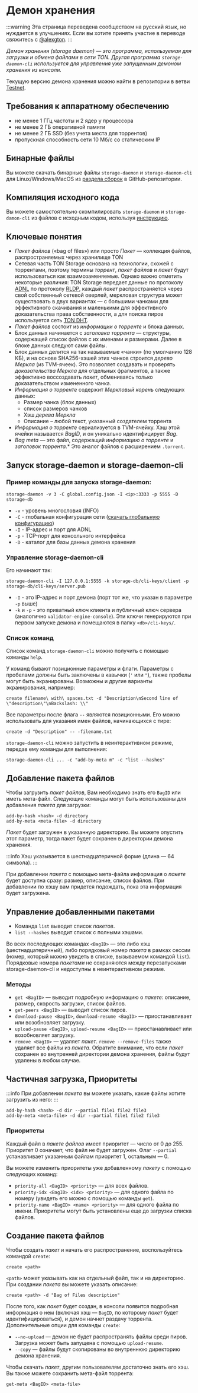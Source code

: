 # Демон хранения

:::warning
Эта страница переведена сообществом на русский язык, но нуждается в улучшениях. Если вы хотите принять участие в переводе свяжитесь с [@alexgton](https://t.me/alexgton).
:::

*Демон хранения (storage daemon) — это программа, используемая для загрузки и обмена файлами в сети TON. Другая программа `storage-daemon-cli` используется для управления уже запущенным демоном хранения из консоли.*

Текущую версию демона хранения можно найти в репозитории в ветви [Testnet](https://github.com/ton-blockchain/ton/tree/testnet).

## Требования к аппаратному обеспечению

- не менее 1 ГГц частоты и 2 ядер у процессора
- не менее 2 ГБ оперативной памяти
- не менее 2 ГБ SSD (без учета места для торрентов)
- пропускная способность сети 10 Мб/с со статическим IP

## Бинарные файлы

Вы можете скачать бинарные файлы `storage-daemon` и `storage-daemon-cli` для Linux/Windows/MacOS из [раздела сборок](https://github.com/ton-blockchain/ton/releases/latest) в GitHub-репозитории.

## Компиляция исходного кода

Вы можете самостоятельно скомпилировать `storage-daemon` и `storage-damon-cli` из файлов с исходным кодом, используя [инструкцию](/v3/guidelines/smart-contracts/howto/compile/compilation-instructions#storage-daemon).

## Ключевые понятия

- *Пакет файлов* («bag of files») или просто *Пакет* — коллекция файлов, распространяемых через хранилище TON
- Сетевая часть TON Storage основана на технологии, схожей с торрентами, поэтому термины *торрент*, *пакет файлов* и *пакет* будут использоваться как взаимозаменяемые. Однако важно отметить некоторые различия: TON Storage передает данные по протоколу [ADNL](/v3/documentation/network/protocols/adnl/overview) по протоколу [RLDP](/v3/documentation/network/protocols/rldp), каждый *пакет* распространяется через свой собственный сетевой оверлей, меркловая структура может существовать в двух вариантах — с большими чанками для эффективного скачивания и маленькими для эффективного доказательства права собственности, а для поиска пиров используется сеть [TON DHT](/v3/documentation/network/protocols/dht/overview).
- *Пакет файлов* состоит из *информации о торренте* и блока данных.
- Блок данных начинается с *заголовка торрента* — структуры, содержащей список файлов с их именами и размерами. Далее в блоке данных следуют сами файлы.
- Блок данных делится на так называемые «чанки» (по умолчанию 128 КБ), и на основе SHA256-хэшей этих чанков строится *дерево Меркла* (из TVM-ячеек). Это позволяет создавать и проверять *доказательства Меркла* для отдельных фрагментов, а также эффективно воссоздавать *пакет*, обмениваясь только доказательством измененного чанка.
- *Информация о торренте* содержит *Меркловый корень* следующих данных:
    - Размер чанка (блок данных)
    - список размеров чанков
    - Хэш *дерева Меркла*
    - Описание – любой текст, указанный создателем торрента
- *Информация о торренте* сериализуется в TVM-ячейку. Хэш этой ячейки называется *BagID*, и он уникально идентифицирует *Bag*.
- *Bag meta* — это файл, содержащий *информацию о торренте* и *заголовок торрента*.\* Это аналог файлов с расширением `.torrent`.

## Запуск storage-daemon и storage-daemon-cli

### Пример команды для запуска storage-daemon:

`storage-daemon -v 3 -C global.config.json -I <ip>:3333 -p 5555 -D storage-db`

- `-v` - уровень многословия (INFO)
- `-C` - глобальная конфигурация сети ([скачать глобальную конфигурацию](/v3/guidelines/smart-contracts/howto/compile/compilation-instructions#download-global-config))
- `-I` - IP-адрес и порт для ADNL
- `-p` - TCP-порт для консольного интерфейса
- `-D` - каталог для базы данных демона хранения

### Управление storage-daemon-cli

Его начинают так:

```
storage-daemon-cli -I 127.0.0.1:5555 -k storage-db/cli-keys/client -p storage-db/cli-keys/server.pub
```

- `-I` - это IP-адрес и порт демона (порт тот же, что указан в параметре `-p` выше)
- `-k` и `-p` - это приватный ключ клиента и публичный ключ сервера (аналогично `validator-engine-console`). Эти ключи генерируются при первом запуске демона и помещаются в папку `<db>/cli-keys/`.

### Список команд

Список команд `storage-daemon-cli` можно получить с помощью команды `help`.

У команд бывают позиционные параметры и флаги. Параметры с пробелами должны быть заключены в кавычки (`'` или `"`), также пробелы могут быть экранированы. Возможны и другие варианты экранирования, например:

```
create filename\ with\ spaces.txt -d "Description\nSecond line of \"description\"\nBackslash: \\"
```

Все параметры после флага `--` являются позиционными. Его можно использовать для указания имен файлов, начинающихся с тире:

```
create -d "Description" -- -filename.txt
```

`storage-daemon-cli` можно запустить в неинтерактивном режиме, передав ему команды для выполнения:

```
storage-daemon-cli ... -c "add-by-meta m" -c "list --hashes"
```

## Добавление пакета файлов

Чтобы загрузить *пакет файлов*, Вам необходимо знать его `BagID` или иметь мета-файл. Следующие команды могут быть использованы для добавления *пакета* для загрузки:

```
add-by-hash <hash> -d directory
add-by-meta <meta-file> -d directory
```

*Пакет* будет загружен в указанную директорию. Вы можете опустить этот параметр, тогда пакет будет сохранен в директории демона хранения.

:::info
Хэш указывается в шестнадцатеричной форме (длина — 64 символа).
:::

При добавлении *пакета* с помощью мета-файла информация о *пакете* будет доступна сразу: размер, описание, список файлов. При добавлении по хэшу вам придется подождать, пока эта информация будет загружена.

## Управление добавленными пакетами

- Команда `list` выводит список *пакетов*.
- `list --hashes` выводит список с полными хэшами.

Во всех последующих командах `<BagID>` — это либо хэш (шестнадцатеричный), либо порядковый номер *пакета* в рамках сессии (номер, который можно увидеть в списке, вызываемом командой `list`). Порядковые номера *пакетами* не сохраняются между перезапусками storage-daemon-cli и недоступны в неинтерактивном режиме.

### Методы

- `get <BagID>` — выводит подробную информацию о *пакете*: описание, размер, скорость загрузки, список файлов.
- `get-peers <BagID>` — выводит список пиров.
- `download-pause <BagID>`, `download-resume <BagID>` — приостанавливает или возобновляет загрузку.
- `upload-pause <BagID>`, `upload-resume <BagID>` — приостанавливает или возобновляет загрузку.
- `remove <BagID>` — удаляет *пакет*. `remove --remove-files` также удаляет все файлы из *пакета*. Обратите внимание, что если *пакет* сохранен во внутренней директории демона хранения, файлы будут удалены в любом случае.

## Частичная загрузка, Приоритеты

:::info
При добавлении *пакета* вы можете указать, какие файлы хотите загрузить из него:
:::

```
add-by-hash <hash> -d dir --partial file1 file2 file3
add-by-meta <meta-file> -d dir --partial file1 file2 file3
```

### Приоритеты

Каждый файл в *пакете файлов* имеет приоритет — число от 0 до 255. Приоритет 0 означает, что файл не будет загружен. Флаг `--partial` устанавливает указанным файлам приоритет 1, остальным — 0.

Вы можете изменить приоритеты уже добавленному *пакету* с помощью следующих команд:

- `priority-all <BagID> <priority>` — для всех файлов.
- `priority-idx <BagID> <idx> <priority>` — для одного файла по номеру (увидеть его можно с помощью команды `get`).
- `priority-name <BagID> <name> <priority>` — для одного файла по имени.
    Приоритеты могут быть установлены еще до загрузки списка файлов.

## Создание пакета файлов

Чтобы создать *пакет* и начать его распространение, воспользуйтесь командой `create`:

```
create <path>
```

`<path>` может указывать как на отдельный файл, так и на директорию. При создании *пакета* вы можете указать описание:

```
create <path> -d "Bag of Files description"
```

После того, как *пакет* будет создан, в консоли появится подробная информация о нем (включая хэш — `BagID`, по которому *пакет* будет идентифицироваться), и демон начнет раздачу торрента. Дополнительные опции для команды `create`:

- `--no-upload` — демон не будет распространять файлы среди пиров. Загрузка может быть запущена с помощью `upload-resume`.
- `--copy` — файлы будут скопированы во внутреннюю директорию демона хранения.

Чтобы скачать *пакет*, другим пользователям достаточно знать его хэш. Вы также можете сохранить мета-файл торрента:

```
get-meta <BagID> <meta-file>
```
